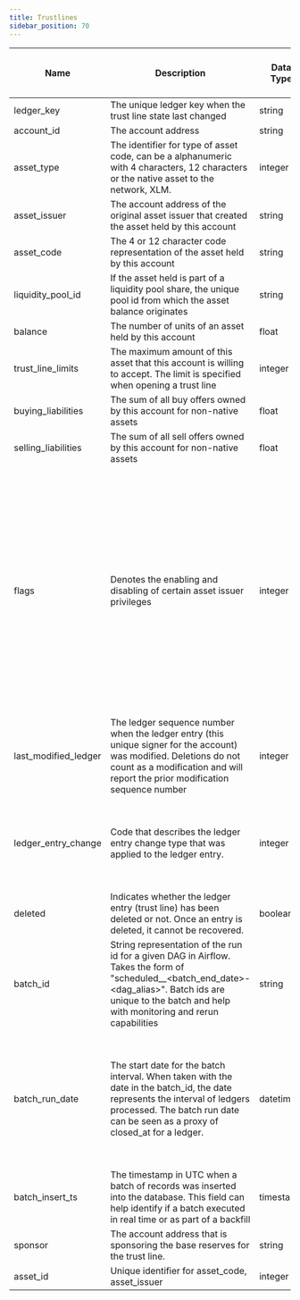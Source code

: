 ```yaml
---
title: Trustlines
sidebar_position: 70
---
```


| Name | Description | Data Type | Domain Values | Primary Key? | Natural Key? | Partition or Cluster Field? | Required? | Notes |
| --- | --- | --- | --- | --- | --- | --- | --- | --- |
| ledger_key | The unique ledger key when the trust line state last changed | string |  |  |  |  | Yes |  |
| account_id | The account address | string |  |  | Yes | cluster | Yes |  |
| asset_type | The identifier for type of asset code, can be a alphanumeric with 4 characters, 12 characters or the native asset to the network, XLM. | integer | credit_alphanum4 credit_alphanum12 native |  | Yes |  | Yes |  |
| asset_issuer | The account address of the original asset issuer that created the asset held by this account | string |  |  | Yes |  | No |  |
| asset_code | The 4 or 12 character code representation of the asset held by this account | string |  |  | Yes |  | No |  |
| liquidity_pool_id | If the asset held is part of a liquidity pool share, the unique pool id from which the asset balance originates | string |  |  | Yes | cluster | No |  |
| balance | The number of units of an asset held by this account | float |  |  |  |  | Yes |  |
| trust_line_limits | The maximum amount of this asset that this account is willing to accept. The limit is specified when opening a trust line | integer |  |  |  |  | Yes |  |
| buying_liabilities | The sum of all buy offers owned by this account for non-native assets | float |  |  |  |  | Yes |  |
| selling_liabilities | The sum of all sell offers owned by this account for non-native assets | float |  |  |  |  | Yes |  |
| flags | Denotes the enabling and disabling of certain asset issuer privileges | integer | 0 - None, Default 1 - Authorized (issuer has authorized account to perform transaction with its credit) 2 - Authorized to Maintain Liabilities (issuer has authorized account to maintain and reduce liabilities for its credit) 4 - Clawback Enabled (issuer has specified that it may clawback its credit, including claimable balances) |  |  |  | Yes | Flags are set on the issuer accounts for an asset. When user accounts trust an asset, the flags applied to the asset originate from this account |
| last_modified_ledger | The ledger sequence number when the ledger entry (this unique signer for the account) was modified. Deletions do not count as a modification and will report the prior modification sequence number | integer |  |  | Yes | cluster | Yes |  |
| ledger_entry_change | Code that describes the ledger entry change type that was applied to the ledger entry. | integer | 0 - Ledger Entry Created 1 - Ledger Entry Updated 2 - Ledger Entry Deleted 3 - Ledger Entry State (value of the entry) |  | Yes |  | Yes | Valid entry change types are 0, 1, and 2 for ledger entries of type \`trust_lines\`. |
| deleted | Indicates whether the ledger entry (trust line) has been deleted or not. Once an entry is deleted, it cannot be recovered. | boolean |  |  |  |  | Yes |  |
| batch_id | String representation of the run id for a given DAG in Airflow. Takes the form of "scheduled\_\_\<batch_end_date>-\<dag_alias>". Batch ids are unique to the batch and help with monitoring and rerun capabilities | string |  |  |  |  | Yes |  |
| batch_run_date | The start date for the batch interval. When taken with the date in the batch_id, the date represents the interval of ledgers processed. The batch run date can be seen as a proxy of closed_at for a ledger. | datetime |  |  |  | MONTH partition | Yes | The table is partitioned on batch_run_date. It is recommended to always include the batch_run_date in the filter if possible to help reduce query cost. |
| batch_insert_ts | The timestamp in UTC when a batch of records was inserted into the database. This field can help identify if a batch executed in real time or as part of a backfill | timestamp |  |  |  |  | Yes |  |
| sponsor | The account address that is sponsoring the base reserves for the trust line. | string |  |  |  |  | No |  |
| asset_id | Unique identifier for asset_code, asset_issuer | integer |  |  |  |  | No |  |
